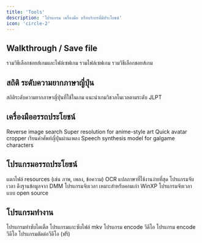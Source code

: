 ```yaml
---
title: 'Tools'
description: 'โปรแกรม เครื่องมือ หรือบริการที่มีประโยชน์'
icon: 'circle-2'
---
```


## Walkthrough / Save file

<CardGroup cols={3}>
  <Card title="seiya-saiga" href="https://seiya-saiga.com">
    รวมวิธีเลือกชอยส์เกมและไฟล์เซฟเกม
  </Card>
  <Card title="SAGAO.Z セーブデータ" href="http://sagaoz.net/savedata">
    รวมไฟล์เซฟเกม
  </Card>
  <Card title="SAGAO.Z ゲーム攻略" href="http://sagaoz.net/foolmaker/game.html">
    รวมวิธีเลือกชอยส์เกม
  </Card>
</CardGroup>

## สถิติ ระดับความยากภาษาญี่ปุ่น

<CardGroup cols={3}>
  <Card title="Wareya Stats" href="http://wiki.wareya.moe/Stats">
    สถิติระดับความยากภาษาญี่ปุ่นที่ใช้ในเกม
  </Card>
  <Card title="JPDB" href="https://jpdb.io">
    แนะนำเกมวิชวลโนเวลตามระดับ JLPT
  </Card>
</CardGroup>

## เครื่องมืออรรถประโยชน์

<CardGroup cols={3}>
  <Card title="Saucenao" href="https://saucenao.com">
    Reverse image search
  </Card>
  <Card title="waifu2x" href="https://waifu2x.udp.jp/index.html">
    Super resolution for anime-style art
  </Card>
  <Card title="Avatar Cropper" href="https://avatarcropper.com">
    Quick avatar cropper
  </Card>
  <Card title="Kashify" href="https://kashify.onrender.com">
    เรียนคำศัพท์ญี่ปุ่นผ่านเพลง
  </Card>
  <Card title="Moe TTS" href="https://huggingface.co/spaces/skytnt/moe-tts">
    Speech synthesis model for galgame characters
  </Card>
</CardGroup>

## โปรแกรมอรรถประโยชน์

<CardGroup cols={3}>
  <Card title="GARbro" href="https://github.com/morkt/GARbro">
    แตกไฟล์ resources (เช่น ภาพ, เพลง, ข้อความ)
  </Card>
  <Card title="VNTranslator" href="https://vntranslator.carrd.co">
     OCR แปลภาษาที่ใช้งานง่ายที่สุด
  </Card>
  <Card title="Etupirka" href="https://github.com/Aixile/Etupirka">
    โปรแกรมจับเวลา ดึงฐานข้อมูลจาก DMM
  </Card>
  <Card title="MoeL2" href="https://www.vector.co.jp/soft/winnt/game/se462879.html">
    โปรแกรมจับเวลา เหมาะสำหรับคอมเก่า WinXP
  </Card>
  <Card title="ProcrastiTracker" href="https://strlen.com/procrastitracker">
    โปรแกรมจับเวลาแบบ open source
  </Card>
</CardGroup>

## โปรแกรมทำงาน

<CardGroup cols={3}>
  <Card title="Aegisub" href="https://aegisub.org">
    โปรแกรมทำซับไตเติ้ล
  </Card>
  <Card title="MKVToolNix" href="https://www.videohelp.com/software/MKVToolNix">
    โปรแกรมแกะซับไฟล์ mkv
  </Card>
  <Card title="Handbrake" href="https://handbrake.fr/downloads.php">
    โปรแกรม encode วีดีโอ
  </Card>
  <Card title="MeGUI" href="https://sourceforge.net/projects/megui">
    โปรแกรม encode วีดีโอ
  </Card>
  <Card title="Capcut" href="https://www.capcut.com">
    โปรแกรมตัดต่อวีดีโอ (ฟรี)
  </Card>
</CardGroup>